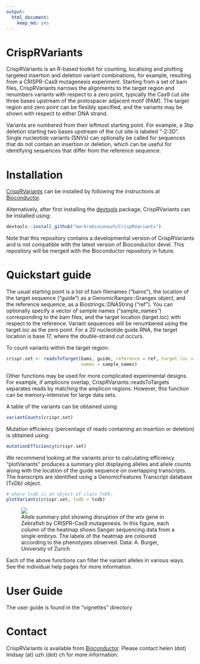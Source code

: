 ```yaml
---
output:
  html_document:
    keep_md: yes
---
```

# CrispRVariants

CrispRVariants is an R-based toolkit for counting, localising and plotting targeted insertion and deletion variant combinations, for example, resulting from a CRISPR-Cas9 mutagenesis experiment.  Starting from a set of bam files, CrispRVariants narrows the alignments to the target region and renumbers variants with respect to a zero point, typically the Cas9 cut site three bases upstream of 
the protospacer adjacent motif (PAM).  The target region and zero point can be flexibly specified, 
and the variants may be shown with respect to either DNA strand. 

Variants are numbered from their leftmost starting point.  For example, a 3bp deletion starting two bases upstream of the cut site is labeled "-2:3D".  Single nucleotide variants (SNVs) can optionally 
be called for sequences that do not contain an insertion or deletion, which can be useful for 
identifying sequences that differ from the reference sequence.  

# Installation

[CrispRVariants](https://www.bioconductor.org/packages/3.3/bioc/html/CrispRVariants.html) can be installed by following the instructions at [Bioconductor](https://www.bioconductor.org/install/).

Alternatively, after first installing the [devtools](https://cran.r-project.org/web/packages/devtools/index.html) package, CrispRVariants can be installed using:
```r
devtools::install_github("markrobinsonuzh/CrispRVariants")
```

Note that this repository contains a developmental version of CrispRVariants and is not compatible with the latest version of Bioconductor devel.  This repository will be merged with the Bioconductor repository in future.

# Quickstart guide

The usual starting point is a list of bam filenames ("bams"), the location of the target
sequence ("guide") as a GenomicRanges::Granges object, and the reference sequence, as a 
Biostrings::DNAString ("ref").  You can optionally specify a vector of sample names 
("sample_names") corresponding to the bam files, and the target location (target.loc) 
with respect to the reference.  Variant sequences will be renumbered using the target.loc 
as the zero point.  For a 20 nucleotide guide RNA, the target location is base 17, 
where the double-strand cut occurs.

To count variants within the target region:

```r
crispr.set <- readsToTarget(bams, guide, reference = ref, target.loc = 17,
                            names = sample_names)
```

Other functions may be used for more complicated experimental designs.  For example, if amplicons overlap, CrispRVariants::readsToTargets separates reads by matching the amplicon regions.  However, this function can be memory-intensive for large data sets.

A table of the variants can be obtained using: 

```r
variantCounts(crispr.set)
```

Mutation efficiency (percentage of reads containing an insertion or deletion) is obtained using:

```r
mutationEfficiency(crispr.set)
```

We recommend looking at the variants prior to calculating efficiency. "plotVariants" produces a summary
plot displaying alleles and allele counts along with the location of the guide sequence on overlapping transcripts.  The transcripts are identified using a GenomicFeatures Transcript database (TxDb) object.  

```r
# where txdb is an object of class TxDb:
plotVariants(crispr.set, txdb = txdb)
```

<figure>
<img src="inst/extdata/wtx_Sanger.png">
<figcaption>Allele summary plot showing disruption of the <i>wtx</i> gene in Zebrafish by CRISPR-Cas9
mutagenesis. In this figure, each column of the heatmap shows Sanger sequencing data from a single embryo.
The labels of the heatmap are coloured according to the phenotypes observed. Data: A. Burger, 
University of Zurich</figcaption>
</figure>


Each of the above functions can filter the variant alleles in various ways.  See the individual help pages for more information.

# User Guide

The user guide is found in the "vignettes" directory

# Contact

CrispRVariants is available from [Bioconductor](https://www.bioconductor.org/packages/3.3/bioc/html/CrispRVariants.html).  Please contact helen (dot) lindsay (at) uzh (dot) ch for more information. 


